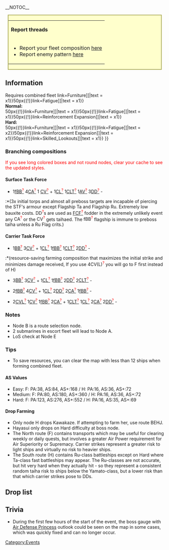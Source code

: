 __NOTOC__
<div style="width:96%; border:2px solid #aa5; background:#ffc; text-align:left; margin:15px auto 20px;">
{| width="100%"
|'''Report threads'''
|-
|
*Report your fleet composition [[Thread:355309|here]]
*Report enemy pattern [[Thread:355308|here]]
|}
</div>

==Information==
Requires combined fleet
{{Infobox
|title = Transport operation! Sweep up the front
|kanji = 輸送作戦!前路掃討
|romaji = Yusou sakusen ! Zenro soutou
|image = Fall_2015_E1_Banner.png
|label1 = Mechanics
|value1 = [[Combined Fleet]]<br/>[[Event#Ship_Locking|Ship locking]] (Green)<br/>[[Event#Manual_Node_Selection|Node Selection]]<br/>[[Event#LoS_Check|LoS Check]]<br/>[[Fall_2015_Event/Info#Map_HP_dependent_on_HQ_level|HQ dependent Map HP]]
|label2 = Boss gauge
|value2 = 440 HP (Medium/Hard)<br/>400 HP (Easy)<br/>See also [[Fall_2015_Event/Info#Map_HP_dependent_on_HQ_level|this]] table
|label3 = Kills required
|value3 = '''Easy:''' 5 kills<ref name="easy-hp" />{{ShipBattleCardKai|Heavy Cruiser Ne-Class}}{{ShipBattleCardKai|Destroyer Princess}}<br/>'''Normal:''' 5 kills{{ShipBattleCardKai|Heavy Cruiser Ne-Class/Elite}}{{ShipBattleCardKai|Destroyer Princess}}<br/>'''Hard:''' 5 kills{{ShipBattleCardKai|Heavy Cruiser Ne-Class/Elite}}{{ShipBattleCardKai|Destroyer Princess}}
|label4 = Reward
|value4 =
'''Easy:'''<br/>{{ItemStack|item = [[File:Furniture fairy.png{{!}}50px{{!}}link=Furniture]]|text = x1}}{{ItemStack|item = [[File:Food supply ship irako.png{{!}}50px{{!}}link=Fatigue]]|text = x1}}<br/>
'''Normal:'''<br/>{{ItemStack|item = [[File:Furniture fairy.png{{!}}50px{{!}}link=Furniture]]|text = x1}}{{ItemStack|item = [[File:Food supply ship irako.png{{!}}50px{{!}}link=Fatigue]]|text = x1}}{{ItemStack|item = [[File:Reinforcement Expansion.png{{!}}50px{{!}}link=Reinforcement Expansion]]|text = x1}}<br/>
'''Hard:'''<br/>{{ItemStack|item = [[File:Furniture fairy.png{{!}}50px{{!}}link=Furniture]]|text = x1}}{{ItemStack|item = [[File:Food supply ship irako.png{{!}}50px{{!}}link=Fatigue]]|text = x2}}{{ItemStack|item = [[File:Reinforcement Expansion.png{{!}}50px{{!}}link=Reinforcement Expansion]]|text = x1}}{{ItemStack|item = [[File:Skilled Lookouts 129 Card.png{{!}}50px{{!}}link=Skilled_Lookouts]]|text = x1}}
}}
===Branching compositions===
<span style="color:#f00;">If you see long colored boxes and not round nodes, clear your cache to see the updated styles.</span>
====Surface Task Force====
*1[[EliteBB|<span style="cursor:help;" title="fast Battleship">fBB<sup><span style="color:red">?</span></sup></span>]] 4[[EliteCA|<span style="cursor:help;" title="Heavy Cruiser">CA<sup><span style="color:red">?</span></sup></span>]] 1 [[EliteCV|<span style="cursor:help;" title="Standard Aircraft Carrier">CV<sup><span style="color:red">?</span></sup></span>]] + 1[[EliteCL|<span style="cursor:help;" title="Light Cruiser">CL<sup><span style="color:red">?</span></sup></span>]] 1[[EliteCLT|<span style="cursor:help;" title="Torpedo Cruiser">CLT<sup><span style="color:red">?</span></sup></span>]] 1[[EliteAV|<span style="cursor:help;" title="Seaplane Tender">AV<sup><span style="color:red">?</span></sup></span>]] 3[[EliteDD|<span style="cursor:help;" title="Destroyer">DD<sup><span style="color:red">?</span></sup></span>]] - 
<div style="padding:0px 0px 0px 50px;">{{Route
|B|#00CCFF;
|E|#FF0000;
|H|#FF0000;
|J|#FF0000;
}}</div>
:*(3x initial torps and almost all preboss targets are incapable of piercing the STF's armour except Flagship Ta and Flagship Ru. Extremely low bauxite costs. <span style="cursor:help;" title="Destroyer">DD<sup><span style="color:red">?</span></sup></span>s are used as [[Fleet Command Facility|<span style="cursor:help;" title="Fleet Command Facility">FCF<sup><span style="color:red">?</span></sup></span>]] fodder in the extremely unlikely event any <span style="cursor:help;" title="Heavy Cruiser">CA<sup><span style="color:red">?</span></sup></span> or the <span style="cursor:help;" title="Standard Aircraft Carrier">CV<sup><span style="color:red">?</span></sup></span> gets taihaed. The <span style="cursor:help;" title="fast Battleship">fBB<sup><span style="color:red">?</span></sup></span> flagship is immune to preboss taiha unless a Ru Flag crits.)

====Carrier Task Force====
*1[[EliteBB|<span style="cursor:help;" title="Battleship">BB<sup><span style="color:red">?</span></sup></span>]] 3[[EliteCV|<span style="cursor:help;" title="Standard Aircraft Carrier">CV<sup><span style="color:red">?</span></sup></span>]] + 1[[EliteCL|<span style="cursor:help;" title="Light Cruiser">CL<sup><span style="color:red">?</span></sup></span>]] 1[[EliteBB|<span style="cursor:help;" title="fast Battleship">fBB<sup><span style="color:red">?</span></sup></span>]] 1[[EliteCLT|<span style="cursor:help;" title="Torpedo Cruiser">CLT<sup><span style="color:red">?</span></sup></span>]] 2[[EliteDD|<span style="cursor:help;" title="Destroyer">DD<sup><span style="color:red">?</span></sup></span>]] - 
<div style="padding:0px 0px 0px 50px;">{{Route
|B|#00CCFF;
|E|#FF0000;
|H|#FF0000;
|J|#FF0000;
}}</div>
:*(resource-saving farming composition that maximizes the initial strike and minimizes damage received, If you use 4<span style="cursor:help;" title="Light or Standard Aircraft Carrier">CV(L)<sup><span style="color:red">?</span></sup></span> you will go to F first instead of H)
*3[[EliteBB|<span style="cursor:help;" title="Battleship">BB<sup><span style="color:red">?</span></sup></span>]] 3[[EliteCV|<span style="cursor:help;" title="Standard Aircraft Carrier">CV<sup><span style="color:red">?</span></sup></span>]] + 1[[EliteCL|<span style="cursor:help;" title="Light Cruiser">CL<sup><span style="color:red">?</span></sup></span>]] 1[[EliteBB|<span style="cursor:help;" title="fast Battleship">fBB<sup><span style="color:red">?</span></sup></span>]] 2[[EliteDD|<span style="cursor:help;" title="Destroyer">DD<sup><span style="color:red">?</span></sup></span>]] 2[[EliteCLT|<span style="cursor:help;" title="Torpedo Cruiser">CLT<sup><span style="color:red">?</span></sup></span>]] - 
<div style="padding:0px 0px 0px 50px;">{{Route
|B|#00CCFF;
|C|#FF0000;
|D|#33aa00;
|F|#FF0000;
|H|#FF0000;
|J|#FF0000;
}}</div>
*2[[EliteBB|<span style="cursor:help;" title="fast Battleship">fBB<sup><span style="color:red">?</span></sup></span>]] 4[[EliteCV|<span style="cursor:help;" title="Standard Aircraft Carrier">CV<sup><span style="color:red">?</span></sup></span>]] + 1[[EliteCL|<span style="cursor:help;" title="Light Cruiser">CL<sup><span style="color:red">?</span></sup></span>]] 2[[EliteDD|<span style="cursor:help;" title="Destroyer">DD<sup><span style="color:red">?</span></sup></span>]] 2[[EliteCA|<span style="cursor:help;" title="Heavy Cruiser">CA<sup><span style="color:red">?</span></sup></span>]] 1[[EliteBB|<span style="cursor:help;" title="fast Battleship">fBB<sup><span style="color:red">?</span></sup></span>]] - 
<div style="padding:0px 0px 0px 50px;">{{Route
|B|#00CCFF;
|C|#FF0000;
|D|#33aa00;
|F|#FF0000;
|H|#FF0000;
|J|#FF0000;
}}</div>
*2[[EliteCVL|<span style="cursor:help;" title="Light Aircraft Carrier">CVL<sup><span style="color:red">?</span></sup></span>]] 1[[EliteCV|<span style="cursor:help;" title="Standard Aircraft Carrier">CV<sup><span style="color:red">?</span></sup></span>]] 1[[EliteBB|<span style="cursor:help;" title="fast Battleship">fBB<sup><span style="color:red">?</span></sup></span>]] 2[[EliteCA|<span style="cursor:help;" title="Heavy Cruiser">CA<sup><span style="color:red">?</span></sup></span>]] + 1[[EliteCLT|<span style="cursor:help;" title="Torpedo Cruiser">CLT<sup><span style="color:red">?</span></sup></span>]] 1[[EliteCL|<span style="cursor:help;" title="Light Cruiser">CL<sup><span style="color:red">?</span></sup></span>]] 2[[EliteCA|<span style="cursor:help;" title="Heavy Cruiser">CA<sup><span style="color:red">?</span></sup></span>]] 2[[EliteDD|<span style="cursor:help;" title="Destroyer">DD<sup><span style="color:red">?</span></sup></span>]] -
<div style="padding:0px 0px 0px 50px;">{{Route
|B|#00CCFF;
|C|#FF0000;
|D|#33aa00;
|F|#FF0000;
|H|#FF0000;
|J|#FF0000;
}}</div>

===Notes===
*Node B is a route selection node. 
*2 submarines in escort fleet will lead to Node A. 
*LoS check at Node E

===Tips===
* To save resources, you can clear the map with less than 12 ships when forming combined fleet.
====AS Values====
*Easy: F: PA:38, AS:84, AS+:168 / H: PA:16, AS:36, AS+:72
*Medium: F: PA:80, AS:180, AS+:360 / H: PA:16, AS:36, AS+:72
*Hard: F: PA:123, AS:276, AS+:552 / H: PA:16, AS:35, AS+:69
====Drop Farming====
*Only node H drops Kawakaze. If attempting to farm her, use route BEHJ.
*Hayasui only drops on Hard difficulty at boss node.
*The North route (F) contains transports which may be useful for clearing weekly or daily quests, but involves a greater Air Power requirement for Air Superiority or Supremacy. Carrier strikes represent a greater risk to light ships and virtually no risk to heavier ships.
*The South route (H) contains Ru-class battleships except on Hard where Ta-class fast battleships may appear. The Ru-classes are not accurate, but hit very hard when they actually hit - so they represent a consistent random taiha risk to ships below the Yamato-class, but a lower risk than that which carrier strikes pose to DDs.
{{clear}}

==Drop list==
{{DropList
|nodes = A,B,C,E,F,H,J
|boss = J
|Hamakaze: F/Hard, H/Easy, J/Easy
|Hayasui: J/Hard
|Kawakaze: H/Easy
|Kazagumo: H/Hard, J/Easy
|Ooyodo: J/Easy
|Tanikaze: F/Hard, H/Easy, J/Easy
|Uzuki: F/Easy, H/Easy, J/Easy
|Yayoi: H/Easy
|Yukikaze: J/Easy
}}

{{:Fall 2015 Event/E-1/Enemy patterns}}

==Trivia==
* During the first few hours of the start of the event, the boss gauge with [[Air Defense Princess]] outlook could be seen on the map in some cases, which was quickly fixed and can no longer occur.
[[Category:Events]]